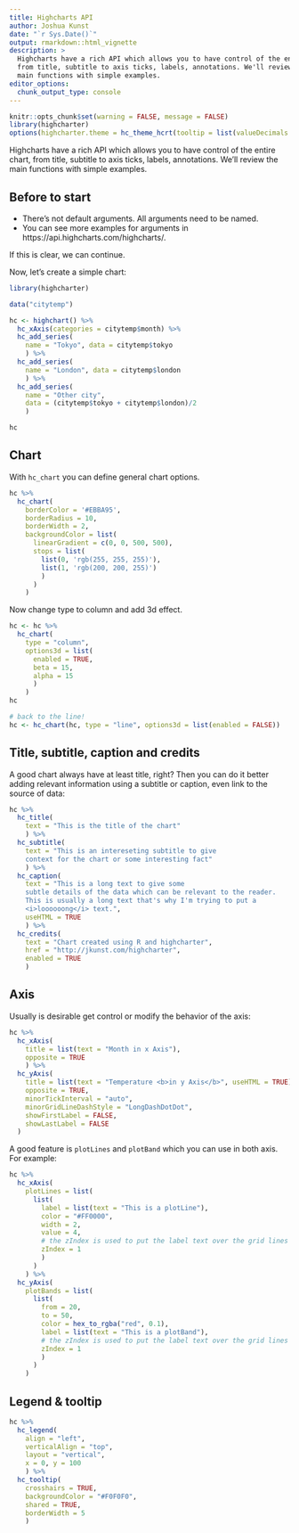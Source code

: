 ```yaml
---
title: Highcharts API
author: Joshua Kunst
date: "`r Sys.Date()`"
output: rmarkdown::html_vignette
description: >
  Highcharts have a rich API which allows you to have control of the entire chart, 
  from title, subtitle to axis ticks, labels, annotations. We'll review the
  main functions with simple examples.
editor_options: 
  chunk_output_type: console
---
```


<script>
$(document).ready(function(){ 
  el = $(".page-header > h1")
  icon = "cogs"
  text = el.text()
  text_new = "<span class=\"fa fa-" + icon  + "\"></span> " + text
  el.html(text_new) 
}) ;
</script>

```r
knitr::opts_chunk$set(warning = FALSE, message = FALSE)
library(highcharter)
options(highcharter.theme = hc_theme_hcrt(tooltip = list(valueDecimals = 2)))
```

Highcharts have a rich API which allows you to have control of the entire chart, 
from title, subtitle to axis ticks, labels, annotations. We'll review the
main functions with simple examples.

## Before to start

- There's not default arguments. All arguments need to be named.
- You can see more examples for arguments in https://api.highcharts.com/highcharts/.

If this is clear, we can continue.

Now, let's create a simple chart:

```r
library(highcharter)

data("citytemp")

hc <- highchart() %>% 
  hc_xAxis(categories = citytemp$month) %>% 
  hc_add_series(
    name = "Tokyo", data = citytemp$tokyo
    ) %>% 
  hc_add_series(
    name = "London", data = citytemp$london
    ) %>% 
  hc_add_series(
    name = "Other city",
    data = (citytemp$tokyo + citytemp$london)/2
    )

hc
```

## Chart

With `hc_chart` you can define general chart options.

```r
hc %>% 
  hc_chart(
    borderColor = '#EBBA95',
    borderRadius = 10,
    borderWidth = 2,
    backgroundColor = list(
      linearGradient = c(0, 0, 500, 500),
      stops = list(
        list(0, 'rgb(255, 255, 255)'),
        list(1, 'rgb(200, 200, 255)')
        )
      )
    )
```

Now change type to column and add 3d effect.

```r
hc <- hc %>% 
  hc_chart(
    type = "column",
    options3d = list(
      enabled = TRUE, 
      beta = 15,
      alpha = 15
      )
    )
hc

# back to the line!
hc <- hc_chart(hc, type = "line", options3d = list(enabled = FALSE))
```

## Title, subtitle, caption and credits

A good chart always have at least title, right? Then you can do it better adding relevant information
using a subtitle or caption, even link to the source of data:

```r
hc %>% 
  hc_title(
    text = "This is the title of the chart"
    ) %>% 
  hc_subtitle(
    text = "This is an intereseting subtitle to give
    context for the chart or some interesting fact"
    ) %>% 
  hc_caption(
    text = "This is a long text to give some 
    subtle details of the data which can be relevant to the reader. 
    This is usually a long text that's why I'm trying to put a 
    <i>loooooong</i> text.", 
    useHTML = TRUE
    ) %>% 
  hc_credits(
    text = "Chart created using R and highcharter",
    href = "http://jkunst.com/highcharter",
    enabled = TRUE
    )
```

## Axis

Usually is desirable get control or modify the behavior of the axis:

```r
hc %>% 
  hc_xAxis(
    title = list(text = "Month in x Axis"),
    opposite = TRUE
    ) %>% 
  hc_yAxis(
    title = list(text = "Temperature <b>in y Axis</b>", useHTML = TRUE),
    opposite = TRUE,
    minorTickInterval = "auto",
    minorGridLineDashStyle = "LongDashDotDot",
    showFirstLabel = FALSE,
    showLastLabel = FALSE
  )
```

A good feature is `plotLines` and `plotBand` which you can use in both axis. For example:

```r
hc %>% 
  hc_xAxis(
    plotLines = list(
      list(
        label = list(text = "This is a plotLine"),
        color = "#FF0000",
        width = 2,
        value = 4,
        # the zIndex is used to put the label text over the grid lines 
        zIndex = 1
        )
      )
    ) %>% 
  hc_yAxis(
    plotBands = list(
      list(
        from = 20,
        to = 50,
        color = hex_to_rgba("red", 0.1),
        label = list(text = "This is a plotBand"),
        # the zIndex is used to put the label text over the grid lines 
        zIndex = 1
        )
      )
    ) 
```

## Legend & tooltip

```r
hc %>%
  hc_legend(
    align = "left",
    verticalAlign = "top",
    layout = "vertical",
    x = 0, y = 100
    ) %>%
  hc_tooltip(
    crosshairs = TRUE,
    backgroundColor = "#F0F0F0",
    shared = TRUE, 
    borderWidth = 5
    )
```


       


